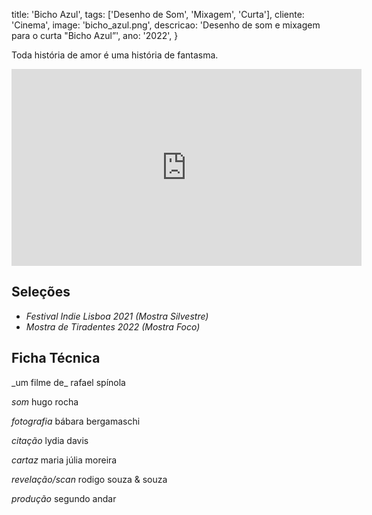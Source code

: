   title: 'Bicho Azul',
  tags: ['Desenho de Som', 'Mixagem', 'Curta'],
  cliente: 'Cinema',
  image: 'bicho_azul.png',
  descricao: 'Desenho de som e mixagem para o curta "Bicho Azul”',
  ano: '2022',
}

Toda história de amor é uma história de fantasma.

<iframe width="560" height="315" src="https://www.youtube.com/embed/4ysBiJpVhG4" title="You<i></i>Tube video player" frameborder="0" allow="accelerometer; autoplay; clipboard-write; encrypted-media; gyroscope; picture-in-picture" allowfullscreen></iframe>

## Seleções

- _Festival Indie Lisboa 2021 (Mostra Silvestre)_
- _Mostra de Tiradentes 2022 (Mostra Foco)_

## Ficha Técnica 

<p>
  _um filme de_
  rafael spínola

  _som_
  hugo rocha

  _fotografia_
  bábara bergamaschi

  _citação_
  lydia davis

  _cartaz_
  maria júlia moreira

  _revelação/scan_
  rodigo souza & souza

  _produção_
  segundo andar
</p>
